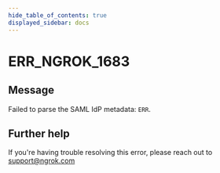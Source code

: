 ```yaml
---
hide_table_of_contents: true
displayed_sidebar: docs
---
```



# ERR_NGROK_1683

## Message

Failed to parse the SAML IdP metadata: `ERR`.

<ErrorDetails error="err_ngrok_1683" />

## Further help

If you're having trouble resolving this error, please reach out to [support@ngrok.com](mailto:support@ngrok.com?subject=Help%20with%20ERR_NGROK_1683)
